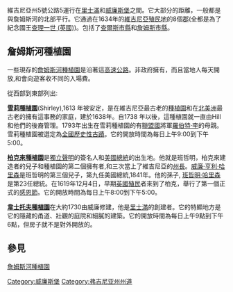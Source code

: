 維吉尼亞州5號公路5運行在[[里士滿|里士滿]]和[[威廉斯堡|威廉斯堡]]之間。它大部分的距離，一般都是與詹姆斯河的北部平行。它通過在1634年的[[維吉尼亞|維吉尼亞]][[殖民地|殖民地]]的8個[[郡|郡]](全都是為了紀念國王[[查理一世_(英國)|查理一世 (英國)]])。包括了[[查爾斯市縣|查爾斯市縣]]和[[詹姆斯市縣|詹姆斯市縣]]。


== 詹姆斯河種植園 ==

一些現存的[[詹姆斯河種植園|詹姆斯河種植園]]是沿著這[[高速公路|高速公路]]。非政府擁有，而且當地人每天開放,和會向遊客收不同的入場費。

從西部到東部列出:

'''[[雪莉種植園|雪莉種植園]]'''(Shirley),1613 年被安定，是在維吉尼亞最古老的[[種植園|種植園]]和在[[北美洲|北美洲]]最古老的擁有這事務的家庭，建於1638年。自1738 年以後，這種植園就一直由Hill和他們的後裔管理。1793年出生在雪莉種植園的有[[聯盟國|聯盟國]]將軍[[羅伯特·李|羅伯特·李]]的母親。雪莉種植園被選定為[[全國歷史性古蹟|全國歷史性古蹟]]。它的開放時間為每日上午9:00到下午5:00。

'''[[柏克來種植園|柏克來種植園]]'''是[[獨立聲明|獨立聲明]]的簽名人和[[美國總統|美國總統]]的出生地。他就是班哲明，柏克來建造者的兒子和種植園的第二個擁有者,和三次當上了維吉尼亞的[[州長|州長]]。[[威廉·亨利·哈里森|威廉·亨利·哈里森]]是班哲明的第三個兒子，第九任美國總統,1841年。他的孫子, [[班哲明‧哈里森|班哲明‧哈里森]]是第23任總統。在1619年12月4日，早期[[英國|英國]][[殖民|殖民]]者來到了柏克，舉行了第一個正式的[[感恩節|感恩節]]。它的開放時間為每日上午8:00到下午5:00。

'''[[韋士托夫種植園|韋士托夫種植園]]'''在大約1730由威廉修建，他是[[里士滿|里士滿]]的創建者。它的特顯地方是它的隱藏的甬道、壯觀的庭院和細膩的建築。它的開放時間為每日上午9點到下午6點，但房子就不是對外開放的。

== 參見 ==
[[詹姆斯河種植園|詹姆斯河種植園]]


[[Category:威廉斯堡|Category:威廉斯堡]]

[[Category:弗吉尼亚州州道|Category:弗吉尼亚州州道]]